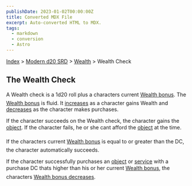 ```yaml
---
publishDate: 2023-01-02T00:00:00Z
title: Converted MDX File
excerpt: Auto-converted HTML to MDX.
tags:
  - markdown
  - conversion
  - Astro
---
```


[Index](-index) > [Modern d20 SRD](modern-d20-srd-index) > [Wealth](modern-d20-srd-wealth-index) > Wealth Check

## The Wealth Check

A Wealth check is a 1d20 roll plus a characters current [Wealth
bonus](modern-d20-srd-wealth-wealth-bonus). The [Wealth bonus](modern-d20-srd-wealth-wealth-bonus) is fluid. It [increases](modern-d20-srd-wealth-regaining-wealth) as a character gains Wealth
and [decreases](modern-d20-srd-wealth-losing-wealth) as the character makes purchases.

If the character succeeds on the Wealth check, the character gains the [object](modern-d20-srd-equipment-index). If the character fails, he or she cant afford the [object](modern-d20-srd-equipment-index) at the time.

If the characters current [Wealth
bonus](modern-d20-srd-wealth-wealth-bonus) is equal to or greater than the DC, the character automatically succeeds.

If the character successfully purchases an [object](modern-d20-srd-equipment-equipment-general) or [service](modern-d20-srd-equipment-services) with a purchase DC thats higher than his or her current [Wealth
bonus](modern-d20-srd-wealth-wealth-bonus), the characters [Wealth
bonus decreases](modern-d20-srd-wealth-losing-wealth).
